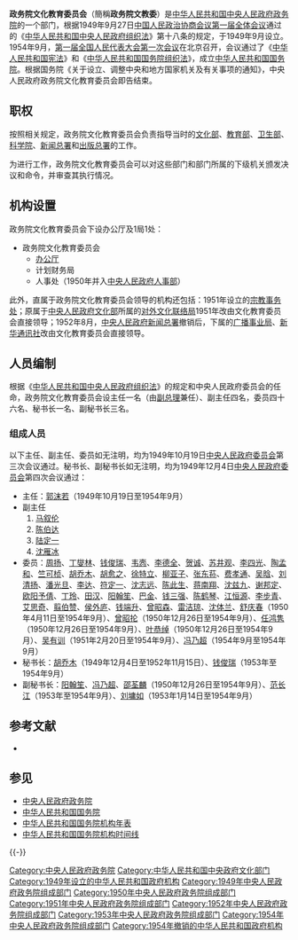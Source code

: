 {{Pathnav|中华人民共和国中央人民政府 (1949–1954)|中央人民政府政务院}}
{{Infobox PRCG
|机构名称=政务院文化教育委员会
|标志1=National Emblem of the People's Republic of China.svg
|成立时间=1949年9月
|撤销时间=1954年9月
|上级机构=[[中央人民政府政务院|中央人民政府政务院]]
|机构类型=政务院部门
|地址1=[[北京市|北京市]]
|a=[[国务院第二办公室|国务院第二办公室]]
}}

'''政务院文化教育委员会'''（簡稱'''政务院文教委'''）是[[中华人民共和国|中华人民共和国]][[中央人民政府政务院|中央人民政府政务院]]的一个部门，根据1949年9月27日[[中国人民政治协商会议第一届全体会议|中国人民政治协商会议第一届全体会议]]通过的《[[s:中华人民共和国中央人民政府组织法|中华人民共和国中央人民政府组织法]]》第十八条的规定，于1949年9月设立。1954年9月，[[第一届全国人民代表大会第一次会议|第一届全国人民代表大会第一次会议]]在北京召开，会议通过了《[[中华人民共和国宪法|中华人民共和国宪法]]》和《[[中华人民共和国国务院组织法|中华人民共和国国务院组织法]]》，成立[[中华人民共和国国务院|中华人民共和国国务院]]。根据国务院《关于设立、调整中央和地方国家机关及有关事项的通知》，中央人民政府政务院文化教育委员会即告结束。

== 职权 ==
按照相关规定，政务院文化教育委员会负责指导当时的[[中央人民政府文化部|文化部]]、[[中央人民政府教育部|教育部]]、[[中央人民政府卫生部|卫生部]]、[[中央人民政府科学院|科学院]]、[[中央人民政府新闻总署|新闻总署]]和[[中央人民政府出版总署|出版总署]]的工作。

为进行工作，政务院文化教育委员会可以对这些部门和部门所属的下级机关颁发决议和命令，并审查其执行情况。

== 机构设置 ==
政务院文化教育委员会下设办公厅及1局1处：
* 政务院文化教育委员会
** [[办公厅|办公厅]]
** 计划财务局
** 人事处（1950年并入[[中央人民政府人事部|中央人民政府人事部]]）

此外，直属于政务院文化教育委员会领导的机构还包括：1951年设立的[[政务院文化教育委员会宗教事务处|宗教事务处]]；原属于[[中央人民政府文化部|中央人民政府文化部]]所属的[[对外文化联络局|对外文化联络局]]1951年改由文化教育委员会直接领导；1952年8月，[[中央人民政府新闻总署|中央人民政府新闻总署]]撤销后，下属的[[广播事业局|广播事业局]]、[[新华通讯社|新华通讯社]]改由文化教育委员会直接领导。

== 人员编制 ==
根据《[[s:中华人民共和国中央人民政府组织法|中华人民共和国中央人民政府组织法]]》的规定和中央人民政府委员会的任命，政务院文化教育委员会设主任一名（由[[中央人民政府副总理|副总理]]兼任）、副主任四名，委员四十六名、秘书长一名、副秘书长三名。

=== 组成人员 ===
以下主任、副主任、委员如无注明，均为1949年10月19日[[中央人民政府委员会|中央人民政府委员会]]第三次会议通过。秘书长、副秘书长如无注明，均为1949年12月4日[[中央人民政府委员会|中央人民政府委员会]]第四次会议通过：

* 主任：[[郭沫若|郭沫若]]（1949年10月19日至1954年9月）
* 副主任
*# [[马叙伦|马叙伦]]
*# [[陈伯达|陈伯达]]
*# [[陆定一|陆定一]]
*# [[沈雁冰|沈雁冰]]
* 委员：[[周扬|周扬]]、[[丁燮林|丁燮林]]、[[钱俊瑞|钱俊瑞]]、[[韦悫|韦悫]]、[[李德全|李德全]]、[[贺诚|贺诚]]、[[苏井观|苏井观]]、[[李四光|李四光]]、[[陶孟和|陶孟和]]、[[竺可桢|竺可桢]]、[[胡乔木|胡乔木]]、[[胡愈之|胡愈之]]、[[徐特立|徐特立]]、[[柳亚子|柳亚子]]、[[张东荪|张东荪]]、[[费孝通|费孝通]]、[[吴晗|吴晗]]、[[刘清扬|刘清扬]]、[[潘光旦|潘光旦]]、[[李达_(哲学家)|李达]]、[[符定一|符定一]]、[[沈志远|沈志远]]、[[陈此生|陈此生]]、[[蒋南翔|蒋南翔]]、[[沈兹九|沈兹九]]、[[谢邦定|谢邦定]]、[[欧阳予倩|欧阳予倩]]、[[丁玲|丁玲]]、[[田汉|田汉]]、[[阳翰笙|阳翰笙]]、[[巴金|巴金]]、[[钱三强|钱三强]]、[[陈鹤琴|陈鹤琴]]、[[江恒源|江恒源]]、[[李步青|李步青]]、[[艾思奇|艾思奇]]、[[翦伯赞|翦伯赞]]、[[侯外庐|侯外庐]]、[[钱端升|钱端升]]、[[曾昭森|曾昭森]]、[[雷洁琼|雷洁琼]]、[[沈体兰|沈体兰]]、[[舒庆春|舒庆春]]（1950年4月11日至1954年9月）、[[曾昭抡|曾昭抡]]（1950年12月26日至1954年9月）、[[任鸿隽|任鸿隽]]（1950年12月26日至1954年9月）、[[叶恭绰|叶恭绰]]（1950年12月26日至1954年9月）、[[吴有训|吴有训]]（1951年2月20日至1954年9月）、[[冯乃超|冯乃超]]（1954年9月至1954年9月）
* 秘书长：[[胡乔木|胡乔木]]（1949年12月4日至1952年11月15日）、[[钱俊瑞|钱俊瑞]]（1953年至1954年9月）
* 副秘书长：[[阳翰笙|阳翰笙]]、[[冯乃超|冯乃超]]、[[邵荃麟|邵荃麟]]（1950年12月26日至1954年9月）、[[范长江|范长江]]（1953年至1954年9月）、[[刘墉如|刘墉如]]（1953年1月14日至1954年9月）

== 参考文献 ==
{{Reflist}}
* {{cite book  |editor = 苏尚尧 主编 |title = 《中华人民共和国中央政府机构（1949-1990年）》|location = 北京 |publisher = 经济科学出版社 |year = 1993 |id = ISBN 7505805045/D•54}}

== 参见 ==
* [[中央人民政府政务院|中央人民政府政务院]]
* [[中华人民共和国国务院|中华人民共和国国务院]]
* [[中华人民共和国国务院机构年表|中华人民共和国国务院机构年表]]
* [[中华人民共和国国务院机构时间线|中华人民共和国国务院机构时间线]]

{{-}}
{{Template group
|list =
{{中央人民政府政务院}}
{{1949年中央人民政府政务院}}
{{1950年中央人民政府政务院}}
{{1951年中央人民政府政务院}}
{{1952年中央人民政府政务院}}
{{1953年中央人民政府政务院}}
{{1954年中央人民政府政务院}}
}}

[[Category:中央人民政府政务院|Category:中央人民政府政务院]]
[[Category:中华人民共和国中央政府文化部门|Category:中华人民共和国中央政府文化部门]]
[[Category:1949年设立的中华人民共和国政府机构|Category:1949年设立的中华人民共和国政府机构]]
[[Category:1949年中央人民政府政务院组成部门|Category:1949年中央人民政府政务院组成部门]]
[[Category:1950年中央人民政府政务院组成部门|Category:1950年中央人民政府政务院组成部门]]
[[Category:1951年中央人民政府政务院组成部门|Category:1951年中央人民政府政务院组成部门]]
[[Category:1952年中央人民政府政务院组成部门|Category:1952年中央人民政府政务院组成部门]]
[[Category:1953年中央人民政府政务院组成部门|Category:1953年中央人民政府政务院组成部门]]
[[Category:1954年中央人民政府政务院组成部门|Category:1954年中央人民政府政务院组成部门]]
[[Category:1954年撤销的中华人民共和国政府机构|Category:1954年撤销的中华人民共和国政府机构]]